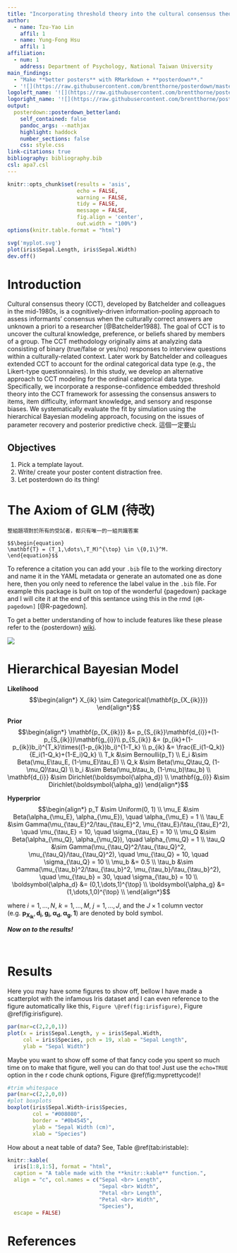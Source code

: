 ```yaml
---
title: "Incorporating threshold theory into the cultural consensus theory for ordinal categorical data: A simulation study"
author:
  - name: Tzu-Yao Lin
    affil: 1
  - name: Yung-Fong Hsu
    affil: 1
affiliation:
  - num: 1
    address: Department of Psychology, National Taiwan University
main_findings:
  - "Make **better posters** with RMarkdown + **posterdown**."
  - '![](https://raw.githubusercontent.com/brentthorne/posterdown/master/images/betterhexlogo.png){.main_pic}'
logoleft_name: '![](https://raw.githubusercontent.com/brentthorne/posterdown/master/images/qr-code-black.png){.main-img-left}'
logoright_name: '![](https://raw.githubusercontent.com/brentthorne/posterdown/master/images/betterhexlogo.png){.main-img-right}'
output: 
  posterdown::posterdown_betterland:
    self_contained: false
    pandoc_args: --mathjax
    highlight: haddock
    number_sections: false
    css: style.css
link-citations: true
bibliography: bibliography.bib
csl: apa7.csl
---
```


```r
knitr::opts_chunk$set(results = 'asis',
                      echo = FALSE,
                      warning = FALSE,
                      tidy = FALSE,
                      message = FALSE,
                      fig.align = 'center',
                      out.width = "100%")
options(knitr.table.format = "html") 
```

```r
svg('myplot.svg')
plot(iris$Sepal.Length, iris$Sepal.Width)
dev.off()
```

# Introduction

Cultural consensus theory (CCT), developed by Batchelder and colleagues in the mid-1980s, is a cognitively-driven information-pooling approach to assess informants' consensus when the culturally correct answers are unknown a priori to a researcher [@Batchelder1988]. The goal of CCT is to uncover the cultural knowledge, preference, or beliefs shared by members of a group. The CCT methodology originally aims at analyzing data consisting of binary (true/false or yes/no) responses to interview questions within a culturally-related context. Later work by Batchelder and colleagues extended CCT to account for the ordinal categorical data type (e.g., the Likert-type questionnaires). In this study, we develop an alternative approach to CCT modeling for the ordinal categorical data type. Specifically, we incorporate a response-confidence embedded threshold theory into the CCT framework for assessing the consensus answers to items, item difficulty, informant knowledge, and sensory and response biases. We systematically evaluate the fit by simulation using the hierarchical Bayesian modeling approach, focusing on the issues of  parameter recovery and posterior predictive check. 
這個一定要山

## Objectives

1. Pick a template layout.
2. Write/ create your poster content distraction free.
3. Let posterdown do its thing!

# The Axiom of GLM (待改)

```definition
整組題項對於所有的受試者，都只有唯一的一組共識答案 

$$\begin{equation}
\mathbf{T} = (T_1,\dots\,T_M)^{\top} \in \{0,1\}^M.
\end{equation}$$
```

To reference a citation you can add your `.bib` file to the working directory and name it in the YAML metadata or generate an automated one as done here, then you only need to reference the label value in the `.bib` file. For example this package is built on top of the wonderful {pagedown} package and I will cite it at the end of this sentance using this in the rmd `[@R-pagedown]` [@R-pagedown].

To get a better understanding of how to include features like these please refer to the {posterdown} [wiki](https://github.com/posterdown/wiki).



![](tree.png)

# Hierarchical Bayesian Model

**Likelihood**
$$\begin{align*}
X_{ik} \sim Categorical(\mathbf{p_{X_{ik}}})
\end{align*}$$

**Prior**
$$\begin{align*}
\mathbf{p_{X_{ik}}} &= p_{S_{ik}}\mathbf{d_{i}}+(1-p_{S_{ik}})\mathbf{g_{i}}\\
p_{S_{ik}} &= (p_{ik}+(1-p_{ik})b_i)^{T_k}\times((1-p_{ik})b_i)^{1-T_k} \\
p_{ik} &= \frac{E_i(1-Q_k)}{E_i(1-Q_k)+(1-E_i)Q_k} \\
T_k &\sim Bernoulli(p_T) \\
E_i &\sim Beta(\mu_E\tau_E, (1-\mu_E)\tau_E) \\
Q_k &\sim Beta(\mu_Q\tau_Q, (1-\mu_Q)\tau_Q) \\
b_i &\sim Beta(\mu_b\tau_b, (1-\mu_b)\tau_b) \\
\mathbf{d_{i}} &\sim Dirichlet(\boldsymbol{\alpha_d}) \\
\mathbf{g_{i}} &\sim Dirichlet(\boldsymbol{\alpha_g})
\end{align*}$$

**Hyperprior**
$$\begin{align*}
p_T &\sim Uniform(0, 1) \\
\mu_E &\sim Beta(\alpha_{\mu_E}, \alpha_{\mu_E}), \quad \alpha_{\mu_E} = 1 \\
\tau_E &\sim Gamma(\mu_{\tau_E}^2/\tau_{\tau_E}^2, \mu_{\tau_E}/\tau_{\tau_E}^2), \quad \mu_{\tau_E} = 10, \quad \sigma_{\tau_E} = 10 \\
\mu_Q &\sim Beta(\alpha_{\mu_Q}, \alpha_{\mu_Q}), \quad \alpha_{\mu_Q} = 1 \\
\tau_Q &\sim Gamma(\mu_{\tau_Q}^2/\tau_{\tau_Q}^2, \mu_{\tau_Q}/\tau_{\tau_Q}^2), \quad \mu_{\tau_Q} = 10, \quad \sigma_{\tau_Q} = 10 \\
\mu_b &= 0.5 \\
\tau_b &\sim Gamma(\mu_{\tau_b}^2/\tau_{\tau_b}^2, \mu_{\tau_b}/\tau_{\tau_b}^2), \quad \mu_{\tau_b} = 30, \quad \sigma_{\tau_b} = 10 \\
\boldsymbol{\alpha_d} &= (0,1,\dots,1)^{\top} \\
\boldsymbol{\alpha_g} &= (1,\dots,1,0)^{\top} \\
\end{align*}$$

where $i = 1, \dots, N$, $k = 1, \dots, M$, $j = 1, ..., J$, and the $J\times 1$ column vector (e.g. $\mathbf{ p_{X_{ik}}}, \mathbf{d_i}, \mathbf{g_i}, \boldsymbol{\alpha_d}, \boldsymbol{\alpha_g}, \mathbf{1}$) are denoted by bold symbol.



**_Now on to the results!_**

<br>

# Results

Here you may have some figures to show off, bellow I have made a scatterplot with the infamous Iris dataset and I can even reference to the figure automatically like this, `Figure \@ref(fig:irisfigure)`, Figure \@ref(fig:irisfigure).

```r
par(mar=c(2,2,0,1))
plot(x = iris$Sepal.Length, y = iris$Sepal.Width,
     col = iris$Species, pch = 19, xlab = "Sepal Length",
     ylab = "Sepal Width")
```

Maybe you want to show off some of that fancy code you spent so much time on to make that figure, well you can do that too! Just use the `echo=TRUE` option in the r code chunk options, Figure \@ref(fig:myprettycode)!

```r
#trim whitespace
par(mar=c(2,2,0,0))
#plot boxplots
boxplot(iris$Sepal.Width~iris$Species,
        col = "#008080", 
        border = "#0b4545",
        ylab = "Sepal Width (cm)",
        xlab = "Species")
```

How about a neat table of data? See, Table \@ref(tab:iristable):

```r
knitr::kable(
  iris[1:8,1:5], format = "html",
  caption = "A table made with the **knitr::kable** function.",
  align = "c", col.names = c("Sepal <br> Length",
                             "Sepal <br> Width",
                             "Petal <br> Length",
                             "Petal <br> Width",
                             "Species"),
  escape = FALSE)
```

# References
